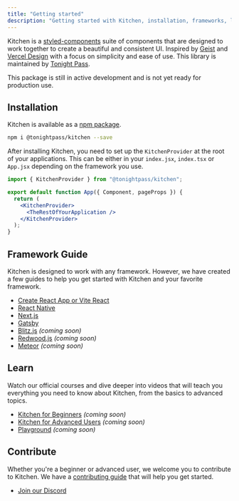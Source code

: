 ```yaml
---
title: "Getting started"
description: "Getting started with Kitchen, installation, frameworks, learn and contribute."
---
```



Kitchen is a [styled-components](https://styled-components.com) suite of components that are designed to work together to create a beautiful and consistent UI. Inspired by [Geist](https://geist-ui.dev/) and [Vercel Design](https://vercel.com/design) with a focus on simplicity and ease of use. This library is maintained by [Tonight Pass](https://tonightpass.com).

<Callout>
  This package is still in active development and is not yet ready for
  production use.
</Callout>

## Installation

Kitchen is available as a [npm package](https://www.npmjs.com/package/@tonightpass/kitchen).

```sh npm2yarn
npm i @tonightpass/kitchen --save
```

After installing Kitchen, you need to set up the `KitchenProvider` at the root of your applications.
This can be either in your `index.jsx`, `index.tsx` or `App.jsx` depending on the framework you use.

```jsx
import { KitchenProvider } from "@tonightpass/kitchen";

export default function App({ Component, pageProps }) {
  return (
    <KitchenProvider>
      <TheRestOfYourApplication />
    </KitchenProvider>
  );
}
```

## Framework Guide

Kitchen is designed to work with any framework. However, we have created a few guides to help you get started with Kitchen and your favorite framework.

- [Create React App or Vite React](/docs/frameworks/create-react-app)
- [React Native](/docs/frameworks/react-native)
- [Next.js](/docs/frameworks/nextjs)
- [Gatsby](/docs/frameworks/gatsby)
- [Blitz.js](/docs/frameworks/blitzjs) _(coming soon)_
- [Redwood.js](/docs/frameworks/redwoodjs) _(coming soon)_
- [Meteor](/docs/frameworks/meteor) _(coming soon)_

## Learn

Watch our official courses and dive deeper into videos that will teach you everything you need to know about Kitchen, from the basics to advanced topics.

- [Kitchen for Beginners](https://egghead.io/courses/kitchen-for-beginners) _(coming soon)_
- [Kitchen for Advanced Users](https://egghead.io/courses/kitchen-for-advanced-users) _(coming soon)_
- [Playground](/docs/playground) _(coming soon)_

## Contribute

Whether you're a beginner or advanced user, we welcome you to contribute to Kitchen. We have a [contributing guide](/contributing) that will help you get started.

- [Join our Discord](https://discord.gg/VvvAkPqQ98)
